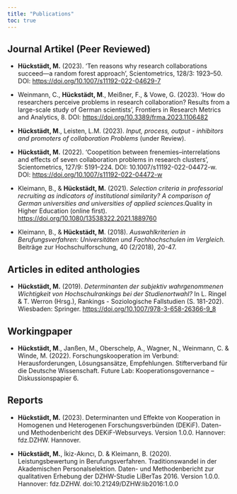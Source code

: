 ```yaml
---
title: "Publications"
toc: true
---
```


## Journal Artikel (Peer Reviewed)

-   **Hückstädt, M.** (2023). 'Ten reasons why research collaborations succeed---a random forest approach', Scientometrics, 128/3: 1923--50. DOI: <https://doi.org/10.1007/s11192-022-04629-7>

-   Weinmann, C., **Hückstädt, M**., Meißner, F., & Vowe, G. (2023). 'How do researchers perceive problems in research collaboration? Results from a large-scale study of German scientists', Frontiers in Research Metrics and Analytics, 8. DOI: <https://doi.org/10.3389/frma.2023.1106482>

-   **Hückstädt, M**., Leisten, L.M. (2023). *Input, process, output - inhibitors and promoters of collaboration Problems* (under Review).

-   **Hückstädt, M.** (2022). 'Coopetition between frenemies--interrelations and effects of seven collaboration problems in research clusters', Scientometrics, 127/9: 5191--224. DOI: 10.1007/s11192-022-04472-w. DOI: <https://doi.org/10.1007/s11192-022-04472-w>

-   Kleimann, B., & **Hückstädt, M.** (2021). *Selection criteria in professorial recruiting as indicators of institutional similarity? A comparison of German universities and universities of applied sciences*.Quality in Higher Education (online first). <https://doi.org/10.1080/13538322.2021.1889760>

-   Kleimann, B., & **Hückstädt, M**. (2018). *Auswahlkriterien in Berufungsverfahren: Universitäten und Fachhochschulen im Vergleich.* Beiträge zur Hochschulforschung, 40 (2/2018), 20-47.

## Articles in edited anthologies

-   **Hückstädt, M.** (2019). *Determinanten der subjektiv wahrgenommenen Wichtigkeit von Hochschulrankings bei der Studienortwahl?* In L. Ringel & T. Werron (Hrsg.), Rankings - Soziologische Fallstudien (S. 181-202). Wiesbaden: Springer. <https://doi.org/10.1007/978-3-658-26366-9_8>

## Workingpaper

-   **Hückstädt, M**., Janßen, M., Oberschelp, A., Wagner, N., Weinmann, C. & Winde, M. (2022). Forschungskooperation im Verbund: Herausforderungen, Lösungsansätze, Empfehlungen. Stifterverband für die Deutsche Wissenschaft. Future Lab: Kooperationsgovernance -- Diskussionspapier 6.

## Reports

-   **Hückstädt, M.** (2023). Determinanten und Effekte von Kooperation in Homogenen und Heterogenen Forschungsverbünden (DEKiF). Daten- und Methodenbericht des DEKiF-Websurveys. Version 1.0.0. Hannover: fdz.DZHW. Hannover.

-   **Hückstädt, M.**, İkiz-Akıncı, D. & Kleimann, B. (2020). Leistungsbewertung in Berufungsverfahren. Traditionswandel in der Akademischen Personalselektion. Daten- und Methodenbericht zur qualitativen Erhebung der DZHW-Studie LiBerTas 2016. Version 1.0.0. Hannover: fdz.DZHW. doi:10.21249/DZHW:lib2016:1.0.0

